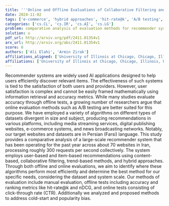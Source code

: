```yaml
---
title: '''Online and Offline Evaluations of Collaborative Filtering and Content Based Recommender Systems'''
date: 2024-11-02
tags: ['e-commerce', 'hybrid approaches', 'hit-rate@k', 'A/B testing', 'user-based recommendations', 'news broadcasting', 'offline evaluations', 'popularity bias', 'manual evaluation', 'item-based recommendations', 'collaborative filtering', 'nDCG', 'digital publishing', 'user satisfaction', 'content-based methods', 'algorithms', 'information retrieval', 'trend-based methods', 'media streaming', 'Persian language', 'click-through rate', 'online evaluations', 'datasets', 'accuracy metrics', 'recommender systems', 'cold-start']
categories: ['cs.CL', 'cs.IR', 'cs.AI', 'cs.LG']
problem: comparative analysis of evaluation methods for recommender systems
solution: u
pdf_url: http://arxiv.org/pdf/2411.01354v1
arx_url: http://arxiv.org/abs/2411.01354v1
score: 6
authors: ['Ali Elahi', 'Armin Zirak']
affiliations_aligned: ['University of Illinois at Chicago, Chicago, Illinois, USA', 'University of Illinois at Chicago, Chicago, Illinois, USA']
affiliations: ['University of Illinois at Chicago, Chicago, Illinois, USA']
---
```



Recommender systems are widely used AI applications designed to help users efficiently discover relevant items. The effectiveness of such systems is tied to the satisfaction of both users and providers. However, user satisfaction is complex and cannot be easily framed mathematically using information retrieval and accuracy metrics. While many studies evaluate accuracy through offline tests, a growing number of researchers argue that online evaluation methods such as A/B testing are better suited for this purpose. We have employed a variety of algorithms on different types of datasets divergent in size and subject, producing recommendations in various platforms, including media streaming services, digital publishing websites, e-commerce systems, and news broadcasting networks. Notably, our target websites and datasets are in Persian (Farsi) language.   This study provides a comparative analysis of a large-scale recommender system that has been operating for the past year across about 70 websites in Iran, processing roughly 300 requests per second collectively. The system employs user-based and item-based recommendations using content-based, collaborative filtering, trend-based methods, and hybrid approaches. Through both offline and online evaluations, we aim to identify where these algorithms perform most efficiently and determine the best method for our specific needs, considering the dataset and system scale. Our methods of evaluation include manual evaluation, offline tests including accuracy and ranking metrics like hit-rate@k and nDCG, and online tests consisting of click-through rate (CTR). Additionally we analyzed and proposed methods to address cold-start and popularity bias.